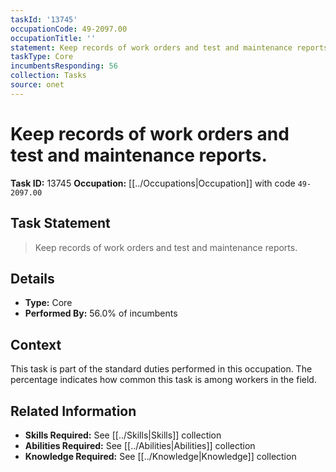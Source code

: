 ```yaml
---
taskId: '13745'
occupationCode: 49-2097.00
occupationTitle: ''
statement: Keep records of work orders and test and maintenance reports.
taskType: Core
incumbentsResponding: 56
collection: Tasks
source: onet
---
```

# Keep records of work orders and test and maintenance reports.

**Task ID:** 13745
**Occupation:** [[../Occupations|Occupation]] with code `49-2097.00`

## Task Statement

> Keep records of work orders and test and maintenance reports.

## Details

- **Type:** Core
- **Performed By:** 56.0% of incumbents

## Context

This task is part of the standard duties performed in this occupation. The percentage indicates how common this task is among workers in the field.

## Related Information

- **Skills Required:** See [[../Skills|Skills]] collection
- **Abilities Required:** See [[../Abilities|Abilities]] collection
- **Knowledge Required:** See [[../Knowledge|Knowledge]] collection
